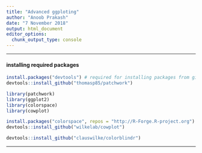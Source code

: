 ```yaml
---
title: "Advanced ggploting"
author: "Anoob Prakash"
date: "7 November 2018"
output: html_document
editor_options: 
  chunk_output_type: console
---
```


***
#### installing required packages

```r
install.packages("devtools") # required for installing packages from github
devtools::install_github("thomasp85/patchwork")

library(patchwork)
library(ggplot2)
library(colorspace)
library(cowplot)

install.packages("colorspace", repos = "http://R-Forge.R-project.org")
devtools::install_github("wilkelab/cowplot")

devtools::install_github("clauswilke/colorblindr")
```
***
```r





```



